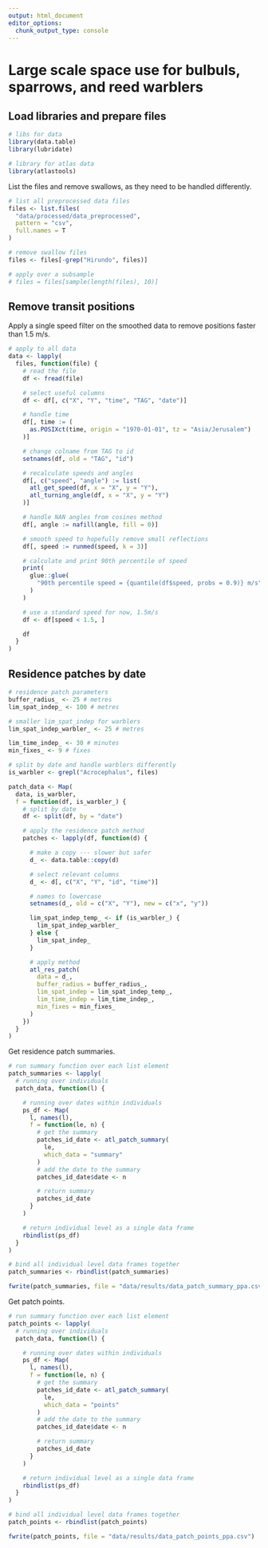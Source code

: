 ```yaml
---
output: html_document
editor_options: 
  chunk_output_type: console
---
```


# Large scale space use for bulbuls, sparrows, and reed warblers

## Load libraries and prepare files

```r
# libs for data
library(data.table)
library(lubridate)

# library for atlas data
library(atlastools)
```

List the files and remove swallows, as they need to be handled differently.

```r
# list all preprocessed data files
files <- list.files(
  "data/processed/data_preprocessed",
  pattern = "csv",
  full.names = T
)

# remove swallow files
files <- files[-grep("Hirundo", files)]

# apply over a subsample
# files = files[sample(length(files), 10)]
```

## Remove transit positions

Apply a single speed filter on the smoothed data to remove positions faster than 1.5 m/s.

```r
# apply to all data
data <- lapply(
  files, function(file) {
    # read the file
    df <- fread(file)

    # select useful columns
    df <- df[, c("X", "Y", "time", "TAG", "date")]

    # handle time
    df[, time := (
      as.POSIXct(time, origin = "1970-01-01", tz = "Asia/Jerusalem")
    )]

    # change colname from TAG to id
    setnames(df, old = "TAG", "id")

    # recalculate speeds and angles
    df[, c("speed", "angle") := list(
      atl_get_speed(df, x = "X", y = "Y"),
      atl_turning_angle(df, x = "X", y = "Y")
    )]

    # handle NAN angles from cosines method
    df[, angle := nafill(angle, fill = 0)]

    # smooth speed to hopefully remove small reflections
    df[, speed := runmed(speed, k = 3)]

    # calculate and print 90th percentile of speed
    print(
      glue::glue(
        "90th percentile speed = {quantile(df$speed, probs = 0.9)} m/s"
      )
    )

    # use a standard speed for now, 1.5m/s
    df <- df[speed < 1.5, ]

    df
  }
)
```

## Residence patches by date

```r
# residence patch parameters
buffer_radius_ <- 25 # metres
lim_spat_indep_ <- 100 # metres

# smaller lim_spat_indep for warblers
lim_spat_indep_warbler_ <- 25 # metres

lim_time_indep_ <- 30 # minutes
min_fixes_ <- 9 # fixes
```


```r
# split by date and handle warblers differently
is_warbler <- grepl("Acrocephalus", files)

patch_data <- Map(
  data, is_warbler,
  f = function(df, is_warbler_) {
    # split by date
    df <- split(df, by = "date")

    # apply the residence patch method
    patches <- lapply(df, function(d) {

      # make a copy --- slower but safer
      d_ <- data.table::copy(d)

      # select relevant columns
      d_ <- d[, c("X", "Y", "id", "time")]

      # names to lowercase
      setnames(d_, old = c("X", "Y"), new = c("x", "y"))

      lim_spat_indep_temp_ <- if (is_warbler_) {
        lim_spat_indep_warbler_
      } else {
        lim_spat_indep_
      }

      # apply method
      atl_res_patch(
        data = d_,
        buffer_radius = buffer_radius_,
        lim_spat_indep = lim_spat_indep_temp_,
        lim_time_indep = lim_time_indep_,
        min_fixes = min_fixes_
      )
    })
  }
)
```

Get residence patch summaries.

```r
# run summary function over each list element
patch_summaries <- lapply(
  # running over individuals
  patch_data, function(l) {

    # running over dates within individuals
    ps_df <- Map(
      l, names(l),
      f = function(le, n) {
        # get the summary
        patches_id_date <- atl_patch_summary(
          le,
          which_data = "summary"
        )
        # add the date to the summary
        patches_id_date$date <- n

        # return summary
        patches_id_date
      }
    )

    # return individual level as a single data frame
    rbindlist(ps_df)
  }
)

# bind all individual level data frames together
patch_summaries <- rbindlist(patch_summaries)

fwrite(patch_summaries, file = "data/results/data_patch_summary_ppa.csv")
```

Get patch points.

```r
# run summary function over each list element
patch_points <- lapply(
  # running over individuals
  patch_data, function(l) {

    # running over dates within individuals
    ps_df <- Map(
      l, names(l),
      f = function(le, n) {
        # get the summary
        patches_id_date <- atl_patch_summary(
          le,
          which_data = "points"
        )
        # add the date to the summary
        patches_id_date$date <- n

        # return summary
        patches_id_date
      }
    )

    # return individual level as a single data frame
    rbindlist(ps_df)
  }
)

# bind all individual level data frames together
patch_points <- rbindlist(patch_points)

fwrite(patch_points, file = "data/results/data_patch_points_ppa.csv")
```
